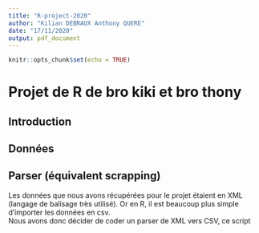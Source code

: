 ```yaml
---
title: "R-project-2020"
author: "Kilian DEBRAUX Anthony QUERE"
date: "17/11/2020"
output: pdf_document
---
```


```r
knitr::opts_chunk$set(echo = TRUE)
```

# Projet de R de bro kiki et bro thony

## Introduction


## Données


## Parser (équivalent scrapping)

Les données que nous avons récupérées pour le projet étaient en XML (langage de balisage très utilisé). Or en R, il est beaucoup plus simple d'importer les données en csv.  
Nous avons donc décider de coder un parser de XML vers CSV, ce script 
